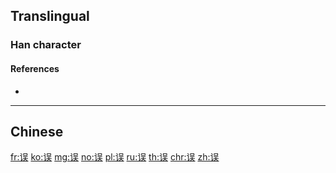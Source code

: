 {{character info/new}}
{{also|誤}}
==Translingual==

===Han character===
{{Han char|rn=149|rad=讠|as=07|sn=9|four=|canj=IVRMK}}

====References====
* {{Han ref|kx=1188.181|hdz=63976.040|uh=8BEF|ud=35823}}

----

==Chinese==
{{zh-see|誤}}

[[fr:误]]
[[ko:误]]
[[mg:误]]
[[no:误]]
[[pl:误]]
[[ru:误]]
[[th:误]]
[[chr:误]]
[[zh:误]]